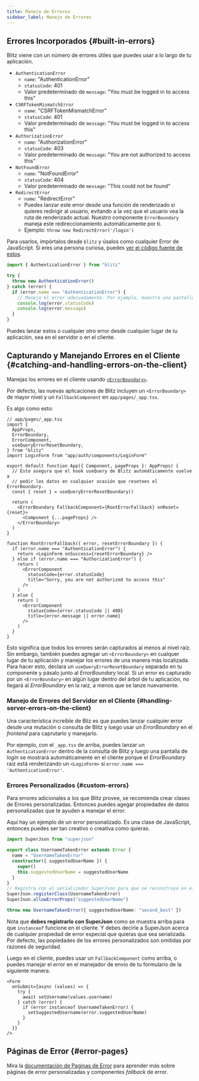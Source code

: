 ```yaml
---
title: Manejo de Errores
sidebar_label: Manejo de Errores
---
```


## Errores Incorporados {#built-in-errors}

Blitz viene con un número de errores útiles que puedes usar a lo largo de tu
aplicación.

- `AuthenticationError`
  - `name`: "AuthenticationError"
  - `statusCode`: 401
  - Valor predeterminado de `message`: "You must be logged in to access this"
- `CSRFTokenMismatchError`
  - `name`: "CSRFTokenMismatchError"
  - `statusCode`: 401
  - Valor predeterminado de `message`: "You must be logged in to access this"
- `AuthorizationError`
  - `name`: "AuthorizationError"
  - `statusCode`: 403
  - Valor predeterminado de `message`: "You are not authorized to access this"
- `NotFoundError`
  - `name`: "NotFoundError"
  - `statusCode`: 404
  - Valor predeterminado de `message`: "This could not be found"
- `RedirectError`
  - `name`: "RedirectError"
  - Puedes lanzar este error desde una función de renderizado si quieres
    redirigir al usuario, evitando a la vez que el usuario vea la ruta de
    renderizado actual. Nuestro componente `ErrorBoundary` maneja este
    redireccionamiento automáticamente por ti.
  - Ejemplo: `throw new RedirectError('/login')`

Para usarlos, impórtalos desde `blitz` y úsalos como cualquier Error de
JavaScript. Si eres una persona curiosa, puedes
[ver el código fuente de estos](https://github.com/blitz-js/blitz/blob/canary/packages/core/src/errors.ts).

```ts
import { AuthenticationError } from "blitz"

try {
  throw new AuthenticationError()
} catch (error) {
  if (error.name === "AuthenticationError") {
    // Maneja el error adecuadamente. Por ejemplo, muestra una pantalla de login
    console.log(error.statusCode)
    console.log(error.message)
  }
}
```

Puedes lanzar estos o cualquier otro error desde cualquier lugar de tu
aplicación, sea en el servidor o en el cliente.

## Capturando y Manejando Errores en el Cliente {#catching-and-handling-errors-on-the-client}

Manejas los errores en el cliente usando [`<ErrorBoundary>`](./error-boundary).

Por defecto, las nuevas aplicaciones de Blitz incluyen un `<ErrorBoundary>` de
mayor nivel y un `FallbackComponent` en `app/pages/_app.tsx`.

Es algo como esto:

```tsx
// app/pages/_app.tsx
import {
  AppProps,
  ErrorBoundary,
  ErrorComponent,
  useQueryErrorResetBoundary,
} from "blitz"
import LoginForm from "app/auth/components/LoginForm"

export default function App({ Component, pageProps }: AppProps) {
  // Esto asegura que el hook useQuery de Blitz automáticamente vuelve a
  // pedir los datos en cualquier ocasión que resetees el ErrorBoundary.
  const { reset } = useQueryErrorResetBoundary()

  return (
    <ErrorBoundary FallbackComponent={RootErrorFallback} onReset={reset}>
      <Component {...pageProps} />
    </ErrorBoundary>
  )
}

function RootErrorFallback({ error, resetErrorBoundary }) {
  if (error.name === "AuthenticationError") {
    return <LoginForm onSuccess={resetErrorBoundary} />
  } else if (error.name === "AuthorizationError") {
    return (
      <ErrorComponent
        statusCode={error.statusCode}
        title="Sorry, you are not authorized to access this"
      />
    )
  } else {
    return (
      <ErrorComponent
        statusCode={error.statusCode || 400}
        title={error.message || error.name}
      />
    )
  }
}
```

Esto significa que todos los errores serán capturados al menos al nivel raíz.
Sin embargo, también puedes agregar un `<ErrorBoundary>` en cualquer lugar de tu
aplicación y manejar los errores de una manera más localizada. Para hacer esto,
declara un `useQueryErrorResetBoundary` separado en tu componente y pásalo junto
al _ErrorBoundary_ local. Si un error es capturado por un `<ErrorBoundary>` en
algún lugar dentro del árbol de tu aplicación, no llegará al _ErrorBoundary_ en
la raíz, a menos que se lanze nuevamente.

### Manejo de Errores del Servidor en el Cliente {#handling-server-errors-on-the-client}

Una característica increíble de Bliz es que puedes lanzar cualquier error
desde una mutación o consulta de Blitz y luego usar un _ErrorBoundary_ en el
_frontend_ para caprutarlo y manejarlo.

Por ejemplo, con el `_app.tsx` de arriba, puedes lanzar un `AuthenticationError`
dentro de la consulta de Blitz y luego una pantalla de _login_ se mostrará
automáticamente en el cliente porque el _ErrorBoundary_ raíz está renderizando
un `<LoginForm>` si `error.name === 'AuthenticationError'`.

### Errores Personalizados {#custom-errors}

Para errores adicionales a los que Blitz provee, se recomienda crear clases de
Errores personalizadas. Entonces puedes agegar propiedades de datos
personalizadas que te ayuden a manejar el error.

Aquí hay un ejemplo de un error personalizado. Es una clase de JavaScript,
entonces puedes ser tan creativo o creativa como quieras.

```ts
import SuperJson from "superjson"

export class UsernameTakenError extends Error {
  name = "UsernameTakenError"
  constructor({ suggestedUserName }) {
    super()
    this.suggestedUserName = suggestedUserName
  }
}
// Registra con el serializador SuperJson para que se reconstruya en el cliente
SuperJson.registerClass(UsernameTakenError)
SuperJson.allowErrorProps("suggestedUserName")

throw new UsernameTakenError({ suggestedUserName: "second_best" })
```

Nota que **debes registrarlo con SuperJson** como se muestra arriba para que
`instanceof` funcione en el cliente. Y debes decirle a SuperJson acerca de
cualquier propiedad de error especial que quieras que sea serializada. Por
defecto, las popiedades de los errores personalizados son omitidas por
razones de seguridad.

Luego en el cliente, puedes usar un `FallbackComponent` como arriba, o puedes
manejar el error en el manejador de envío de tu formulario de la siguiente
manera.
```tsx
<Form
  onSubmit={async (values) => {
    try {
      await setUsername(values.username)
    } catch (error) {
      if (error instanceof UsernameTakenError) {
        setSuggestedUsername(error.suggestedUserName)
      }
    }
  }}
/>
```

## Páginas de Error {#error-pages}

Mira la [documentación de Paginas de Error](./error-pages) para aprender más
sobre páginas de error personalizadas y componentes _fallback_ de error.
